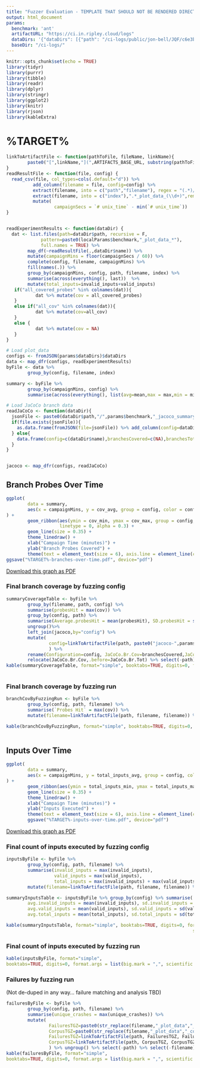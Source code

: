 ```yaml
---
title: "Fuzzer Evaluation - TEMPLATE THAT SHOULD NOT BE RENDERED DIRECTLY EXCEPT FOR DEV"
output: html_document
params:
  benchmark: 'ant'
  artifactURL: "https://ci.in.ripley.cloud/logs"
  dataDirs: '{"dataDirs": [{"path": "/ci-logs/public/jon-bell/JQF/c6e3b2417931d479104f59065da8ea85c7d07f31/Smoke test evaluation - 10 minutes, 5 trials/1604218427/2/artifacts", "name": "dummy-debug-ignore-this"}, {"name": "fast-collision-free-coverage", "path": "/ci-logs/public/jon-bell/JQF/cb70af65d5c0ac1a084c318c2b7260d6710d4ce9/Smoke test evaluation - 10 minutes, 5 trials/1607328380/1/artifacts"}, {"name": "reporting-ci", "path": "/ci-logs/public/jon-bell/JQF/8468ed5f28da5c3d79f85a1a0bcc8d8a8e7ccbd9/Smoke test evaluation - 10 minutes, 5 trials/1604384300/1/artifacts"}]}'
  baseDir: "/ci-logs/"
---
```


```r
knitr::opts_chunk$set(echo = TRUE)
library(tidyr)
library(purrr)
library(tibble)
library(readr)
library(dplyr)
library(stringr)
library(ggplot2)
library(knitr)
library(rjson)
library(kableExtra)
```

# %TARGET%
```r
linkToArtifactFile <- function(pathToFile, fileName, linkName){
        paste0("[",linkName,"](",ARTIFACTS_BASE_URL, substring(pathToFile,nchar(params$baseDir)),"/",fileName,")")
}
readResultFile <- function(file, config) {
  read_csv(file, col_types=cols(.default="d")) %>%
          add_column(filename = file, config=config) %>%
          extract(filename, into = c("path","filename"), regex = "(.*)/([^/]*_plot_data.*)") %>%
          extract(filename, into = c("index"),".*_plot_data_(\\d+)",remove=FALSE)%>%
          mutate(
                  campaignSecs = `# unix_time` - min(`# unix_time`))
}


readExperimentResults <- function(dataDir) {
  dat <- list.files(path=dataDir$path, recursive = F,
             pattern=paste0(localParams$benchmark,"_plot_data_*"),
             full.names = TRUE) %>%
        map_df(~readResultFile(.,dataDir$name)) %>%
        mutate(campaignMins = floor(campaignSecs / 60)) %>%
        complete(config, filename, campaignMins) %>%
        fill(names(.)) %>%
        group_by(campaignMins, config, path, filename, index) %>%
        summarise(across(everything(), last))  %>%
        mutate(total_inputs=invalid_inputs+valid_inputs)
   if("all_covered_probes" %in% colnames(dat)){
           dat %>% mutate(cov = all_covered_probes)
   }
   else if("all_cov" %in% colnames(dat)){
           dat %>% mutate(cov=all_cov)
   }
   else {
           dat %>% mutate(cov = NA)
   }
}

# Load plot_data
configs <- fromJSON(params$dataDirs)$dataDirs
data <- map_dfr(configs, readExperimentResults)
byFile <- data %>%
        group_by(config, filename, index)

summary <- byFile %>%
        group_by(campaignMins, config) %>%
        summarise(across(everything(), list(avg=mean,max = max,min = min))) 

# Load JaCoCo branch data
readJaCoCo <- function(dataDir){
  jsonFile <- paste0(dataDir$path,"/",params$benchmark,"_jacoco_summary.json")
  if(file.exists(jsonFile)){
    as.data.frame(fromJSON(file=jsonFile)) %>% add_column(config=dataDir$name)
  } else{
    data.frame(config=c(dataDir$name),branchesCovered=c(NA),branchesTotal=c(NA))
  }
}


jacoco <- map_dfr(configs, readJaCoCo)
```

## Branch Probes Over Time

```r
ggplot(
        data = summary,
        aes(x = campaignMins, y = cov_avg, group = config, color = config)
) +
        geom_ribbon(aes(ymin = cov_min, ymax = cov_max, group = config, fill = config),
                    linetype = 0, alpha = 0.3) +
        geom_line(size = 0.35) +
        theme_linedraw() +
        xlab("Campaign Time (minutes)") +
        ylab("Branch Probes Covered") +
        theme(text = element_text(size = 6), axis.line = element_line(colour = "black", size = 0.01)) 
ggsave("%TARGET%-branches-over-time.pdf", device="pdf")
```

[Download this graph as PDF](%SITE_BASE_URL%%TARGET%-branches-over-time.pdf)

### Final branch coverage by fuzzing config
```r
summaryCoverageTable <- byFile %>%
        group_by(filename, path, config) %>%
        summarise(probesHit = max(cov)) %>%
        group_by(config, path) %>%
        summarise(Average.probesHit = mean(probesHit), SD.probesHit = sd(probesHit)) %>%
        ungroup()%>%
        left_join(jacoco,by="config") %>%
        mutate(
                config=linkToArtifactFile(path, paste0("jacoco-",params$benchmark,"/"), config)
                ) %>%
        rename(Configuration=config, JaCoCo.Br.Cov=branchesCovered,JaCoCo.Br.Tot=branchesTotal)  %>%
        relocate(JaCoCo.Br.Cov,.before=JaCoCo.Br.Tot) %>% select(-path)
kable(summaryCoverageTable, format="simple", booktabs=TRUE, digits=0, format.args = list(big.mark = ",",
                                                                        scientific = FALSE)) 
```

### Final branch coverage by fuzzing run
```r
branchCovByFuzzingRun <- byFile %>%
        group_by(config, path, filename) %>%
        summarise(`Probes Hit` = max(cov)) %>%
        mutate(filename=linkToArtifactFile(path, filename, filename)) %>% ungroup() %>% select(-path)

kable(branchCovByFuzzingRun, format="simple", booktabs=TRUE, digits=0, format.args = list(big.mark = ",",
                                                                         scientific = FALSE))
```


## Inputs Over Time
```r

ggplot(
        data = summary,
        aes(x = campaignMins, y = total_inputs_avg, group = config, color = config)
) +
        geom_ribbon(aes(ymin = total_inputs_min, ymax = total_inputs_max, group = config, fill = config), linetype = 0, alpha = 0.3) +
        geom_line(size = 0.35) +
        theme_linedraw() +
        xlab("Campaign Time (minutes)") +
        ylab("Inputs Executed") +
        theme(text = element_text(size = 6), axis.line = element_line(colour = "black", size = 0.01))
        ggsave("%TARGET%-inputs-over-time.pdf", device="pdf")
```

[Download this graph as PDF](%SITE_BASE_URL%%TARGET%-inputs-over-time.pdf)


### Final count of inputs executed by fuzzing config
```r
inputsByFile <- byFile %>%
        group_by(config, path, filename) %>%
        summarise(invalid_inputs = max(invalid_inputs),
                  valid_inputs = max(valid_inputs),
                  total_inputs = max(invalid_inputs) + max(valid_inputs)) %>%
        mutate(filename=linkToArtifactFile(path, filename, filename)) %>% ungroup() %>% select(-path)

summaryInputsTable <- inputsByFile %>% group_by(config) %>% summarise(
        avg.invalid_inputs = mean(invalid_inputs), sd.invalid_inputs = sd(invalid_inputs),
        avg.valid_inputs = mean(valid_inputs), sd.valid_inputs = sd(valid_inputs),
        avg.total_inputs = mean(total_inputs), sd.total_inputs = sd(total_inputs))

kable(summaryInputsTable, format="simple", booktabs=TRUE, digits=0, format.args = list(big.mark = ",",
                                                                      scientific = FALSE)) 
```

### Final count of inputs executed by fuzzing run
```r
kable(inputsByFile, format="simple",
booktabs=TRUE, digits=0, format.args = list(big.mark = ",", scientific = FALSE))
```

### Failures by fuzzing run

(Not de-duped in any way... failure matching and analysis TBD)
```r
failuresByFile <- byFile %>%
        group_by(config, path, filename) %>%
        summarise(unique_crashes = max(unique_crashes)) %>%
        mutate(
                FailuresTGZ=paste0(str_replace(filename,"_plot_data","_failures"),".tgz"),
                CorpusTGZ=paste0(str_replace(filename,"_plot_data","_corpus"),".tgz"),
                FailuresTGZ=linkToArtifactFile(path, FailuresTGZ, FailuresTGZ),
                CorpusTGZ=linkToArtifactFile(path, CorpusTGZ, CorpusTGZ)
                ) %>% ungroup() %>% select(-path) %>% select(-filename) %>% relocate(FailuresTGZ, .before = unique_crashes) %>% relocate(CorpusTGZ, .before = unique_crashes)
kable(failuresByFile, format="simple",
booktabs=TRUE, digits=0, format.args = list(big.mark = ",", scientific = FALSE))

```
